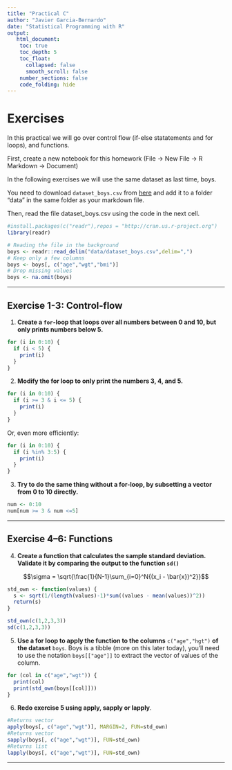 ```yaml
---
title: "Practical C"
author: "Javier Garcia-Bernardo"
date: "Statistical Programming with R"
output: 
   html_document:
    toc: true
    toc_depth: 5
    toc_float: 
      collapsed: false
      smooth_scroll: false
    number_sections: false
    code_folding: hide
---
```


# Exercises
In this practical we will go over control flow (if-else statatements and for loops), and functions.

First, create a new notebook for this homework (File -> New File -> R Markdown -> Document)

In the following exercises we will use the same dataset as last time, boys.

You need to download `dataset_boys.csv` from [here](https://javier.science/R/#day-2-nov-26th) and add it to a folder "data" in the same folder as your markdown file.

Then, read the file dataset_boys.csv using the code in the next cell.

```r
#install.packages(c("readr"),repos = "http://cran.us.r-project.org")
library(readr)

# Reading the file in the background
boys <- readr::read_delim("data/dataset_boys.csv",delim=",")
# Keep only a few columns
boys <- boys[, c("age","wgt","bmi")]
# Drop missing values
boys <- na.omit(boys)
```

---

## Exercise 1-3: Control-flow 


1. **Create a `for`-loop that loops over all numbers between 0 and 10, but only prints numbers below 5. **

```r
for (i in 0:10) {
  if (i < 5) {
    print(i)
  }
}
```



2. **Modify the for loop to only print the numbers 3, 4, and 5.**

```r
for (i in 0:10) {
  if (i >= 3 & i <= 5) {
    print(i)
  }
}
```
Or, even more efficiently:
```r
for (i in 0:10) {
  if (i %in% 3:5) {
    print(i)
  }
}
```


3. **Try to do the same thing without a for-loop, by subsetting a vector from 0 to 10 directly.**

```r
num <- 0:10
num[num >= 3 & num <=5]
``` 

---

## Exercise 4--6: Functions

4. **Create a function that calculates the sample standard deviation. Validate it by comparing the output to the function `sd()`** 

$$\sigma = \sqrt{\frac{1}{N-1}\sum_{i=0}^N{(x_i - \bar{x})^2}}$$

```r
std_own <- function(values) {
  s <- sqrt(1/(length(values)-1)*sum((values - mean(values))^2))
  return(s)
}

std_own(c(1,2,3,3))
sd(c(1,2,3,3))
```


5. **Use a for loop to apply the function to the columns** `c("age","hgt")` **of the dataset** `boys`. Boys is a tibble (more on this later today), you'll need to use the notation `boys[["age"]]` to extract the vector of values of the column.

```r
for (col in c("age","wgt")) {
  print(col)
  print(std_own(boys[[col]]))
}
```

6. **Redo exercise 5 using apply, sapply or lapply**.

```r
#Returns vector
apply(boys[, c("age","wgt")], MARGIN=2, FUN=std_own)
#Returns vector
sapply(boys[, c("age","wgt")], FUN=std_own)
#Returns list
lapply(boys[, c("age","wgt")], FUN=std_own)
```


---
